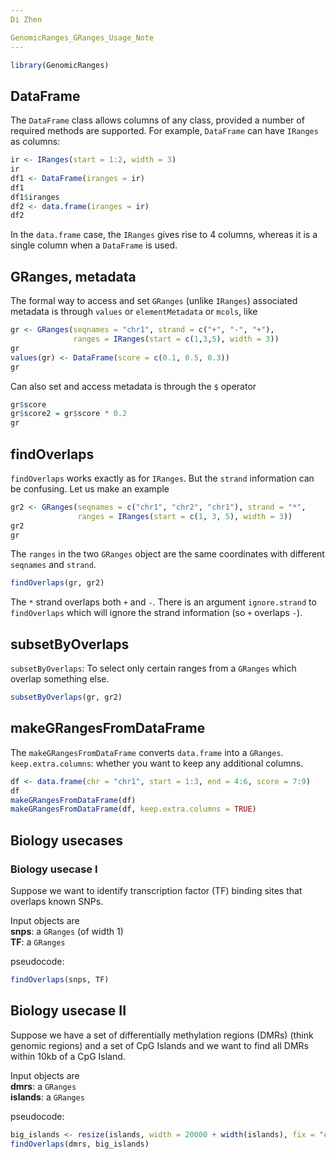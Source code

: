 ```yaml
---
Di Zhen

GenomicRanges_GRanges_Usage_Note
---
```


```r
library(GenomicRanges)
```

## DataFrame

The `DataFrame` class allows columns of any class, provided a number of required methods are supported. For example, `DataFrame` can have `IRanges` as columns: 

```r
ir <- IRanges(start = 1:2, width = 3)
ir
df1 <- DataFrame(iranges = ir)
df1
df1$iranges
df2 <- data.frame(iranges = ir)
df2
```

In the `data.frame` case, the `IRanges` gives rise to 4 columns, whereas it is a single column when a `DataFrame` is used.

## GRanges, metadata

The formal way to access and set `GRanges` (unlike `IRanges`) associated metadata is through `values` or `elementMetadata` or `mcols`, like

```r
gr <- GRanges(seqnames = "chr1", strand = c("+", "-", "+"),
              ranges = IRanges(start = c(1,3,5), width = 3))
gr
values(gr) <- DataFrame(score = c(0.1, 0.5, 0.3))
gr
``` 

Can also set and access metadata is through the `$` operator

```r
gr$score
gr$score2 = gr$score * 0.2
gr
```

## findOverlaps

`findOverlaps` works exactly as for `IRanges`.  But the `strand` information can be confusing.  Let us make an example

```r
gr2 <- GRanges(seqnames = c("chr1", "chr2", "chr1"), strand = "*",
               ranges = IRanges(start = c(1, 3, 5), width = 3))
gr2
gr
```

The `ranges` in the two `GRanges` object are the same coordinates with different `seqnames` and `strand`.

```r
findOverlaps(gr, gr2)
```

The `*` strand overlaps both `+` and `-`.  There is an argument `ignore.strand` to `findOverlaps` which will ignore the strand information (so `+` overlaps `-`).

## subsetByOverlaps

`subsetByOverlaps`: To select only certain ranges from a `GRanges` which overlap something else.

```r
subsetByOverlaps(gr, gr2)
```

## makeGRangesFromDataFrame

The `makeGRangesFromDataFrame` converts `data.frame` into a `GRanges`. `keep.extra.columns`: whether you want to keep any additional columns.

```r
df <- data.frame(chr = "chr1", start = 1:3, end = 4:6, score = 7:9)
df
makeGRangesFromDataFrame(df)
makeGRangesFromDataFrame(df, keep.extra.columns = TRUE)
```

## Biology usecases


### Biology usecase I

Suppose we want to identify transcription factor (TF) binding sites that overlaps known SNPs.

Input objects are  
**snps**: a `GRanges` (of width 1)  
**TF**: a `GRanges`

pseudocode:
```r
findOverlaps(snps, TF)
``` 

## Biology usecase II

Suppose we have a set of differentially methylation regions (DMRs) (think genomic regions) and a set of CpG Islands and we want to find all DMRs within 10kb of a CpG Island.

Input objects are  
**dmrs**: a `GRanges`  
**islands**: a `GRanges`

pseudocode:
```r
big_islands <- resize(islands, width = 20000 + width(islands), fix = "center")
findOverlaps(dmrs, big_islands)
``` 

